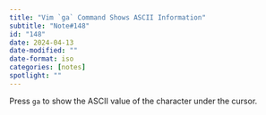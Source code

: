 ```yaml
---
title: "Vim `ga` Command Shows ASCII Information"
subtitle: "Note#148"
id: "148"
date: 2024-04-13
date-modified: ""
date-format: iso
categories: [notes]
spotlight: ""
---
```

Press `ga` to show the ASCII value of the character under the cursor.
